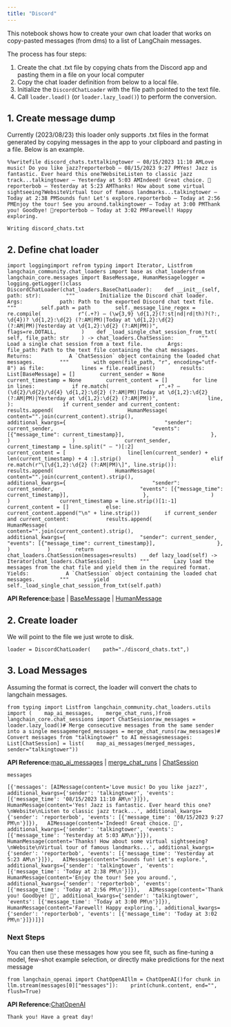 ```yaml
---
title: "Discord"
---
```


This notebook shows how to create your own chat loader that works on copy-pasted messages (from dms) to a list of LangChain messages.

The process has four steps:

1. Create the chat .txt file by copying chats from the Discord app and pasting them in a file on your local computer
2. Copy the chat loader definition from below to a local file.
3. Initialize the `DiscordChatLoader` with the file path pointed to the text file.
4. Call `loader.load()` (or `loader.lazy_load()`) to perform the conversion.

## 1. Create message dump

Currently (2023/08/23) this loader only supports .txt files in the format generated by copying messages in the app to your clipboard and pasting in a file. Below is an example.

```
%%writefile discord_chats.txttalkingtower — 08/15/2023 11:10 AMLove music! Do you like jazz?reporterbob — 08/15/2023 9:27 PMYes! Jazz is fantastic. Ever heard this one?WebsiteListen to classic jazz track...talkingtower — Yesterday at 5:03 AMIndeed! Great choice. 🎷reporterbob — Yesterday at 5:23 AMThanks! How about some virtual sightseeing?WebsiteVirtual tour of famous landmarks...talkingtower — Today at 2:38 PMSounds fun! Let's explore.reporterbob — Today at 2:56 PMEnjoy the tour! See you around.talkingtower — Today at 3:00 PMThank you! Goodbye! 👋reporterbob — Today at 3:02 PMFarewell! Happy exploring.
```

```
Writing discord_chats.txt
```

## 2. Define chat loader

```
import loggingimport refrom typing import Iterator, Listfrom langchain_community.chat_loaders import base as chat_loadersfrom langchain_core.messages import BaseMessage, HumanMessagelogger = logging.getLogger()class DiscordChatLoader(chat_loaders.BaseChatLoader):    def __init__(self, path: str):        """        Initialize the Discord chat loader.        Args:            path: Path to the exported Discord chat text file.        """        self.path = path        self._message_line_regex = re.compile(            r"(.+?) — (\w{3,9} \d{1,2}(?:st|nd|rd|th)?(?:, \d{4})? \d{1,2}:\d{2} (?:AM|PM)|Today at \d{1,2}:\d{2} (?:AM|PM)|Yesterday at \d{1,2}:\d{2} (?:AM|PM))",            flags=re.DOTALL,        )    def _load_single_chat_session_from_txt(        self, file_path: str    ) -> chat_loaders.ChatSession:        """        Load a single chat session from a text file.        Args:            file_path: Path to the text file containing the chat messages.        Returns:            A `ChatSession` object containing the loaded chat messages.        """        with open(file_path, "r", encoding="utf-8") as file:            lines = file.readlines()        results: List[BaseMessage] = []        current_sender = None        current_timestamp = None        current_content = []        for line in lines:            if re.match(                r".+? — (\d{2}/\d{2}/\d{4} \d{1,2}:\d{2} (?:AM|PM)|Today at \d{1,2}:\d{2} (?:AM|PM)|Yesterday at \d{1,2}:\d{2} (?:AM|PM))",                line,            ):                if current_sender and current_content:                    results.append(                        HumanMessage(                            content="".join(current_content).strip(),                            additional_kwargs={                                "sender": current_sender,                                "events": [{"message_time": current_timestamp}],                            },                        )                    )                current_sender, current_timestamp = line.split(" — ")[:2]                current_content = [                    line[len(current_sender) + len(current_timestamp) + 4 :].strip()                ]            elif re.match(r"\[\d{1,2}:\d{2} (?:AM|PM)\]", line.strip()):                results.append(                    HumanMessage(                        content="".join(current_content).strip(),                        additional_kwargs={                            "sender": current_sender,                            "events": [{"message_time": current_timestamp}],                        },                    )                )                current_timestamp = line.strip()[1:-1]                current_content = []            else:                current_content.append("\n" + line.strip())        if current_sender and current_content:            results.append(                HumanMessage(                    content="".join(current_content).strip(),                    additional_kwargs={                        "sender": current_sender,                        "events": [{"message_time": current_timestamp}],                    },                )            )        return chat_loaders.ChatSession(messages=results)    def lazy_load(self) -> Iterator[chat_loaders.ChatSession]:        """        Lazy load the messages from the chat file and yield them in the required format.        Yields:            A `ChatSession` object containing the loaded chat messages.        """        yield self._load_single_chat_session_from_txt(self.path)
```

**API Reference:**[base](https://python.langchain.com/api_reference/community/chat_loaders/langchain_community.chat_loaders.base.base.html) | [BaseMessage](https://python.langchain.com/api_reference/core/messages/langchain_core.messages.base.BaseMessage.html) | [HumanMessage](https://python.langchain.com/api_reference/core/messages/langchain_core.messages.human.HumanMessage.html)

## 2. Create loader

We will point to the file we just wrote to disk.

```
loader = DiscordChatLoader(    path="./discord_chats.txt",)
```

## 3. Load Messages

Assuming the format is correct, the loader will convert the chats to langchain messages.

```
from typing import Listfrom langchain_community.chat_loaders.utils import (    map_ai_messages,    merge_chat_runs,)from langchain_core.chat_sessions import ChatSessionraw_messages = loader.lazy_load()# Merge consecutive messages from the same sender into a single messagemerged_messages = merge_chat_runs(raw_messages)# Convert messages from "talkingtower" to AI messagesmessages: List[ChatSession] = list(    map_ai_messages(merged_messages, sender="talkingtower"))
```

**API Reference:**[map\_ai\_messages](https://python.langchain.com/api_reference/community/chat_loaders/langchain_community.chat_loaders.utils.map_ai_messages.html) | [merge\_chat\_runs](https://python.langchain.com/api_reference/community/chat_loaders/langchain_community.chat_loaders.utils.merge_chat_runs.html) | [ChatSession](https://python.langchain.com/api_reference/core/chat_sessions/langchain_core.chat_sessions.ChatSession.html)

```
messages
```

```
[{'messages': [AIMessage(content='Love music! Do you like jazz?', additional_kwargs={'sender': 'talkingtower', 'events': [{'message_time': '08/15/2023 11:10 AM\n'}]}),   HumanMessage(content='Yes! Jazz is fantastic. Ever heard this one?\nWebsite\nListen to classic jazz track...', additional_kwargs={'sender': 'reporterbob', 'events': [{'message_time': '08/15/2023 9:27 PM\n'}]}),   AIMessage(content='Indeed! Great choice. 🎷', additional_kwargs={'sender': 'talkingtower', 'events': [{'message_time': 'Yesterday at 5:03 AM\n'}]}),   HumanMessage(content='Thanks! How about some virtual sightseeing?\nWebsite\nVirtual tour of famous landmarks...', additional_kwargs={'sender': 'reporterbob', 'events': [{'message_time': 'Yesterday at 5:23 AM\n'}]}),   AIMessage(content="Sounds fun! Let's explore.", additional_kwargs={'sender': 'talkingtower', 'events': [{'message_time': 'Today at 2:38 PM\n'}]}),   HumanMessage(content='Enjoy the tour! See you around.', additional_kwargs={'sender': 'reporterbob', 'events': [{'message_time': 'Today at 2:56 PM\n'}]}),   AIMessage(content='Thank you! Goodbye! 👋', additional_kwargs={'sender': 'talkingtower', 'events': [{'message_time': 'Today at 3:00 PM\n'}]}),   HumanMessage(content='Farewell! Happy exploring.', additional_kwargs={'sender': 'reporterbob', 'events': [{'message_time': 'Today at 3:02 PM\n'}]})]}]
```

### Next Steps

You can then use these messages how you see fit, such as fine-tuning a model, few-shot example selection, or directly make predictions for the next message

```
from langchain_openai import ChatOpenAIllm = ChatOpenAI()for chunk in llm.stream(messages[0]["messages"]):    print(chunk.content, end="", flush=True)
```

**API Reference:**[ChatOpenAI](https://python.langchain.com/api_reference/openai/chat_models/langchain_openai.chat_models.base.ChatOpenAI.html)

```
Thank you! Have a great day!
```
